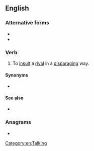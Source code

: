 ==English==

===Alternative forms===
* {{l|en|trash talk}}
* {{l|en|trashtalk}}

===Verb===
{{en-verb|head=[[trash]]-[[talk]]}}

# {{lb|en|US}} To [[insult]] a [[rival]] in a [[disparaging]] way.

====Synonyms====
* {{l|en|talk trash}}

====See also====
* {{l|en|sledging}}

===Anagrams===
* {{anagrams|en|a=aahklrstt|talk trash}}

[[Category:en:Talking]]